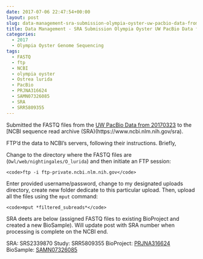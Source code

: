 ```yaml
---
date: 2017-07-06 22:47:54+00:00
layout: post
slug: data-management-sra-submission-olympia-oyster-uw-pacbio-data-from-20170323
title: Data Management - SRA Submission Olympia Oyster UW PacBio Data from 20170323
categories:
  - 2017
  - Olympia Oyster Genome Sequencing
tags:
  - FASTQ
  - ftp
  - NCBI
  - olympia oyster
  - Ostrea lurida
  - PacBio
  - PRJNA316624
  - SAMN07326085
  - SRA
  - SRR5809355
---
```


Submitted the FASTQ files from the [UW PacBio Data from 20170323](https://robertslab.github.io/sams-notebook/2017/03/23/data-management-olympia-oyster-pacbio-data-received.html) to the [NCBI sequence read archive (SRA)(https://www.ncbi.nlm.nih.gov/sra).

FTP'd the data to NCBI's servers, following their instructions. Briefly,

Change to the directory where the FASTQ files are (`Owl/web/nightingales/O_lurida`) and then initiate an FTP session:


    
    <code>ftp -i ftp-private.ncbi.nlm.nih.gov</code>



Enter provided username/password, change to my designated uploads directory, create new folder dedicate to this particular upload. Then, upload all the files using the `mput` command:


    
    <code>mput *filtered_subreads*</code>



SRA deets are below (assigned FASTQ files to existing BioProject and created a new BioSample). Will update post with SRA number when processing is complete on the NCBI end.

SRA: SRS2339870
Study: SRR5809355
BioProject: [PRJNA316624](https://www.ncbi.nlm.nih.gov/bioproject/PRJNA316624)
BioSample: [SAMN07326085](https://www.ncbi.nlm.nih.gov/biosample/SAMN07326085/)

